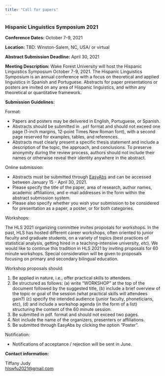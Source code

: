 ```yaml
---
title: "Call for papers"
---
```


<h3>Hispanic Linguistics Symposium 2021</h3>

__Conference Dates:__  October 7-9, 2021

__Location:__  TBD: Winston-Salem, NC, USA/ or virtual

__Abstract Submission Deadline:__  April 30, 2021

__Meeting Description:__ Wake Forest University will host the Hispanic Linguistics Symposium October 7-9, 2021. The Hispanic Linguistics Symposium is an annual conference with a focus on theoretical and applied linguistics in Spanish and Portuguese. Abstracts for paper presentations or posters are invited on any area of Hispanic linguistics, and within any theoretical or quantitative framework.

__Submission Guidelines:__

Format: 

- Papers and posters may be delivered in English, Portuguese, or Spanish.
- Abstracts should be submitted in `.pdf` format and should not exceed one page (1-inch margins, 12-point Times New Roman font), with a second page reserved for examples, tables, and references.
- Abstracts must clearly present a specific thesis statement and include a description of the topic, the approach, and conclusions. To preserve anonymity during the review process, authors should not include their names or otherwise reveal their identity anywhere in the abstract.

Online submission:

- Abstracts must be submitted through [EasyAbs](https://linguistlist.org/confservices/customhome.cfm?Emeetingid=5702JA445876405840A050441) and can be accessed between January 15 - April 30, 2021.
- Please specify the title of the paper, area of research, author names, academic affiliations, and e-mail addresses in the form within the abstract submission system.
- Please also specify whether you wish your submission to be considered for presentation as a paper, a poster, or for both categories.


Workshops: 

The HLS 2021 organizing committee invites proposals for workshops. In the past, HLS has hosted different career workshops, often oriented to junior faculty and graduate students, on a variety of topics (best practices of statistical analysis, getting hired in a teaching-intensive university, *etc*). We would like to continue this tradition in HLS 2021 by inviting proposals for 60 minute workshops. Special consideration will be given to proposals focusing on primary and secondary bilingual education.

Workshop proposals should:

1. Be applied in nature, i.e., offer practical skills to attendees.
2. Be structured as follows: (a) write “WORKSHOP” at the top of the document followed by the suggested title, (b) include a brief overview of the topic or goal of the session (what practical skills will attendees gain?) (c) specify the intended audience (junior faculty, phoneticians, etc), (d) and include a workshop agenda (in the form of a list) structuring the content of the 60 minute session.
3. Be submitted in pdf. format and should not exceed two pages.
4. Not include the name of the organizers, presenters or affiliations.
5. Be submitted through EasyAbs by clicking the option “Poster”.

Notification: 

- Notifications of acceptance / rejection will be sent in June. 

__Contact information:__

Tiffany Judy  
[hlswfu2021@gmail.com](mailto:hlswfu2021@gmail.com)

